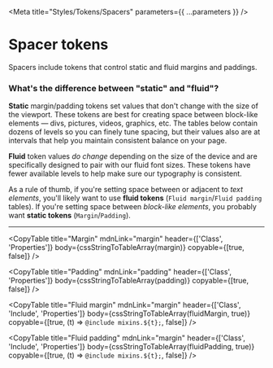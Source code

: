 
<Meta title="Styles/Tokens/Spacers" parameters={{ ...parameters }} />

# Spacer tokens

Spacers include tokens that control static and fluid margins and paddings.

### What's the difference between "static" and "fluid"?

**Static** margin/padding tokens set values that don't change with the size of the viewport. These tokens are best for creating space between block-like elements — divs, pictures, videos, graphics, etc. The tables below contain dozens of levels so you can finely tune spacing, but their values also are at intervals that help you maintain consistent balance on your page.

**Fluid** token values _do change_ depending on the size of the device and are specifically designed to pair with our fluid font sizes. These tokens have fewer available levels to help make sure our typography is consistent.

As a rule of thumb, if you're setting space between or adjacent to _text elements_, you'll likely want to use **fluid tokens** (`Fluid margin`/`Fluid padding` tables). If you're setting space between _block-like elements_, you probably want **static tokens** (`Margin`/`Padding`).

---

<CopyTable
  title="Margin"
  mdnLink="margin"
  header={['Class', 'Properties']}
  body={cssStringToTableArray(margin)}
  copyable={[true, false]}
/>

<CopyTable
  title="Padding"
  mdnLink="padding"
  header={['Class', 'Properties']}
  body={cssStringToTableArray(padding)}
  copyable={[true, false]}
/>

<CopyTable
  title="Fluid margin"
  mdnLink="margin"
  header={['Class', 'Include', 'Properties']}
  body={cssStringToTableArray(fluidMargin, true)}
  copyable={[true, (t) => `@include mixins.${t};`, false]}
/>

<CopyTable
  title="Fluid padding"
  mdnLink="margin"
  header={['Class', 'Include', 'Properties']}
  body={cssStringToTableArray(fluidPadding, true)}
  copyable={[true, (t) => `@include mixins.${t};`, false]}
/>
